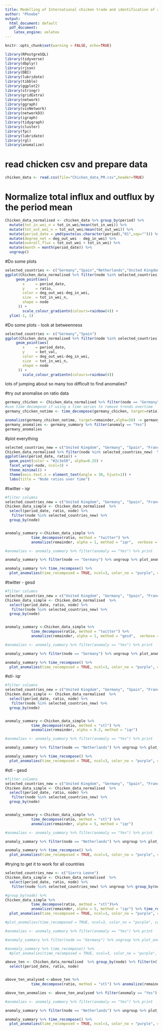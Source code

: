 ```yaml
---
title: Modelling of International chicken trade and identification of anomalies via k-means
author: "Phoebe"
output:
  html_document: default
  pdf_document:
    latex_engine: xelatex
---
```


```r
knitr::opts_chunk$set(warning = FALSE, echo=TRUE)
```

```r
library(RPostgreSQL)
library(tidyverse)
library(dbplyr)
library(rjson)
library(DBI)
library(lubridate)
library(tibble)
library(ggplot2)
library(stringr)
library(gridExtra)
library(network)
library(ggraph)
library(visNetwork)
library(networkD3)
library(igraph)
library(tidygraph)
library(cluster) 
library(fpc)
library(lubridate)
library(rgl)
library(anomalize)
```

# read chicken csv and prepare data
```r
chicken_data <- read.csv(file="Chicken_data_PM.csv",header=TRUE)  
```

# Normalize total influx and outflux by the period mean
```r
Chicken_data_normalised <- chicken_data %>% group_by(period) %>%
  mutate(tot_in_wei_n = tot_in_wei/mean(tot_in_wei)) %>%
  mutate(tot_out_wei_n = tot_out_wei/mean(tot_out_wei)) %>%
  mutate(period_date = ymd(paste(as.character(period),"01",sep=""))) %>%
  mutate(degree_net = deg_out_wei - deg_in_wei) %>%
  mutate(overall_flux = tot_out_wei + tot_in_wei) %>%
  mutate(month = month(period_date)) %>%
  ungroup()
```


#Do some plots

```r
selected_countries <- c("Germany","Spain","Netherlands","United Kingdom")
ggplot(Chicken_data_normalised %>% filter(node %in% selected_countries)) + 
     geom_point(aes(
        x     = period_date,
        y     = ratio,
        color = deg_out_wei-deg_in_wei,
        size  = tot_in_wei_n,
        shape = node
      )) + 
        scale_colour_gradientn(colours=rainbow(4)) +
  ylim(-1, 1)
```

#Do some plots - look at betweenness

```r
selected_countries <- c("Germany","Spain")
ggplot(Chicken_data_normalised %>% filter(node %in% selected_countries)) + 
     geom_point(aes(
        x     = period_date,
        y     = bet_val,
        color = deg_out_wei-deg_in_wei,
        size  = tot_in_wei_n,
        shape = node
      )) + 
        scale_colour_gradientn(colours=rainbow(4)) 
```
lots of jumping about so many too difficult to find anomalies?

#try out anomalise on ratio data
```r
germany_chicken <- Chicken_data_normalised %>% filter(node == "Germany") %>% select(period_date, ratio, bet_val, degree_val, tri_no, eigen_val)
#use time decompose if using a time series to remove trends overtime
germany_chicken_notime <- time_decompose(germany_chicken, target=ratio) 

anomalize(germany_chicken_notime, target=remainder,alpha=50) -> germany_summary
germany_anomalies <- germany_summary %>% filter(anomaly == "Yes")
germany_anomalies
```
#plot everything
```r
selected_countries_new = c("United Kingdom", "Germany", "Spain", "France", "Mexico", "Netherlands")
Chicken_data_normalised %>% filter(node %in% selected_countries_new)  %>%
ggplot(aes(period_date, ratio)) +
  geom_point(color = "#2c3e50", alpha=0.25) +
  facet_wrap(~node, ncol=3) +
  theme_minimal() +
  theme(axis.text.x = element_text(angle = 30, hjust=1)) +
  labs(title = "Node ratios over time")
```

#twitter - iqr
```r
#filter columns
selected_countries_new = c("United Kingdom", "Germany", "Spain", "France", "Mexico", "Netherlands")
Chicken_data_simple <- Chicken_data_normalised  %>%
  select(period_date, ratio, node) %>%
   filter(node %in% selected_countries_new) %>%
  group_by(node)


anomaly_summary <-Chicken_data_simple %>% 
            time_decompose(ratio, method = "twitter") %>% 
            anomalize(remainder, alpha = 1, method = "iqr",  verbose = TRUE) 

#anomalies <- anomaly_summary %>% filter(anomaly == "Yes") %>% print

anomaly_summary %>% filter(node == "Germany") %>% ungroup %>% plot_anomaly_decomposition 

anomaly_summary %>% time_recompose() %>%
  plot_anomalies(time_recomposed = TRUE, ncol=3, color_no = "purple", color_yes = "orange", alpha_ribbon = 1)
```
#twitter - gesd
```r
#filter columns
selected_countries_new = c("United Kingdom", "Germany", "Spain", "France", "Mexico", "Netherlands")
Chicken_data_simple <- Chicken_data_normalised  %>%
  select(period_date, ratio, node) %>%
   filter(node %in% selected_countries_new) %>%
  group_by(node)


anomaly_summary <-Chicken_data_simple %>% 
            time_decompose(ratio, method = "twitter") %>% 
            anomalize(remainder, alpha = 1, method = "gesd",  verbose = TRUE) 

#anomalies <- anomaly_summary %>% filter(anomaly == "Yes") %>% print

anomaly_summary %>% filter(node == "Germany") %>% ungroup %>% plot_anomaly_decomposition 

anomaly_summary %>% time_recompose() %>%
  plot_anomalies(time_recomposed = TRUE, ncol=3, color_no = "purple", color_yes = "orange", alpha_ribbon = 1)
```
#stl- iqr
```r
#filter columns
selected_countries_new = c("United Kingdom", "Germany", "Spain", "France", "Mexico", "Netherlands")
Chicken_data_simple <- Chicken_data_normalised  %>%
  select(period_date, ratio, node) %>%
   filter(node %in% selected_countries_new) %>%
  group_by(node)


anomaly_summary <-Chicken_data_simple %>% 
            time_decompose(ratio, method = "stl") %>% 
            anomalize(remainder, alpha = 0.3, method = "iqr") 

#anomalies <- anomaly_summary %>% filter(anomaly == "Yes") %>% print

anomaly_summary %>% filter(node == "Netherlands") %>% ungroup %>% plot_anomaly_decomposition 

anomaly_summary %>% time_recompose() %>%
  plot_anomalies(time_recomposed = TRUE, ncol=3, color_no = "purple", color_yes = "orange", alpha_ribbon = 1)
```
#stl - gesd
```r
#filter columns
selected_countries_new = c("United Kingdom", "Germany", "Spain", "France", "Mexico", "Netherlands")
Chicken_data_simple <- Chicken_data_normalised  %>%
  select(period_date, ratio, node) %>%
   filter(node %in% selected_countries_new) %>%
  group_by(node)


anomaly_summary <-Chicken_data_simple %>% 
            time_decompose(ratio, method = "stl") %>% 
            anomalize(remainder, alpha = 5, method = "iqr") 

#anomalies <- anomaly_summary %>% filter(anomaly == "Yes") %>% print

anomaly_summary %>% filter(node == "Netherlands") %>% ungroup %>% plot_anomaly_decomposition 

anomaly_summary %>% time_recompose() %>%
  plot_anomalies(time_recomposed = TRUE, ncol=3, color_no = "purple", color_yes = "orange", alpha_ribbon = 1)
```


#trying to get it to work for all countries
```r
selected_countries_new <- c("Sierra Leone")
Chicken_data_simple <- Chicken_data_normalised  %>%
  select(period_date, ratio, node) %>% 
   filter(node %in% selected_countries_new) %>% ungroup %>% group_by(node)

#group_by(node) %>%
Chicken_data_simple %>% 
            time_decompose(ratio, method = "stl")%>% 
            anomalize(remainder, alpha = 5, method = "iqr") %>% time_recompose() %>%
  plot_anomalies(time_recomposed = TRUE, ncol=3, color_no = "purple", color_yes = "orange", alpha_ribbon = 1)

#plot_anomalies(time_recomposed = TRUE, ncol=3, color_no = "purple", color_yes = "orange", alpha_ribbon = 1)

#anomalies <- anomaly_summary %>% filter(anomaly == "Yes") %>% print

#anomaly_summary %>% filter(node == "Germany") %>% ungroup %>% plot_anomaly_decomposition 

#anomaly_summary %>% time_recompose() %>%
  #plot_anomalies(time_recomposed = TRUE, ncol=3, color_no = "purple", color_yes = "orange", alpha_ribbon = 1)
```

```r
above_ten <- Chicken_data_normalised  %>% group_by(node) %>% filter(n() > 15) %>%
  select(period_date, ratio, node) 


above_ten_analysed <-above_ten %>% 
            time_decompose(ratio, method = "stl") %>% anomalize(remainder, alpha = 5, method = "iqr") 

above_ten_anomalies <- above_ten_analysed %>% filter(anomaly == "Yes") %>% print

#anomalies <- anomaly_summary %>% filter(anomaly == "Yes") %>% print

anomaly_summary %>% filter(node == "Netherlands") %>% ungroup %>% plot_anomaly_decomposition 

anomaly_summary %>% time_recompose() %>%
  plot_anomalies(time_recomposed = TRUE, ncol=3, color_no = "purple", color_yes = "orange", alpha_ribbon = 1)

```

